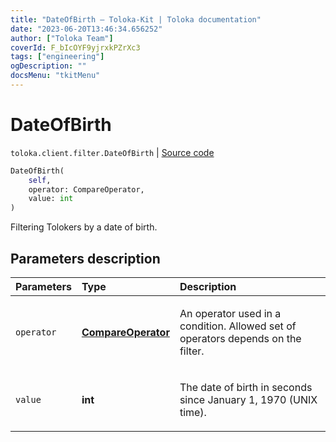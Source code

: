 ```yaml
---
title: "DateOfBirth — Toloka-Kit | Toloka documentation"
date: "2023-06-20T13:46:34.656252"
author: ["Toloka Team"]
coverId: F_bIcOYF9yjrxkPZrXc3
tags: ["engineering"]
ogDescription: ""
docsMenu: "tkitMenu"
---
```


# DateOfBirth

`toloka.client.filter.DateOfBirth` | [Source code](https://github.com/Toloka/toloka-kit/blob/v1.2.0/src/client/filter.py#L345)

```python
DateOfBirth(
    self,
    operator: CompareOperator,
    value: int
)
```

Filtering Tolokers by a date of birth.

## Parameters description

| Parameters | Type | Description |
| :----------| :----| :-----------|
`operator`|**[CompareOperator](/docs/toloka-kit/reference/toloka.client.primitives.operators.CompareOperator)**|<p>An operator used in a condition. Allowed set of operators depends on the filter.</p>
`value`|**int**|<p>The date of birth in seconds since January 1, 1970 (UNIX time).</p>